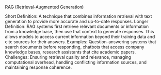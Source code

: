 RAG (Retrieval-Augmented Generation)

Short Definition: A technique that combines information retrieval with text generation to provide more accurate and up-to-date responses.
Longer Definition: RAG systems first retrieve relevant documents or information from a knowledge base, then use that context to generate responses. This allows models to access current information beyond their training data and cite sources for their answers.
Examples: Question-answering systems that search documents before responding, chatbots that access company knowledge bases, research assistants that cite academic papers.
Challenges: Ensuring retrieval quality and relevance, managing computational overhead, handling conflicting information sources, and maintaining response coherence.
